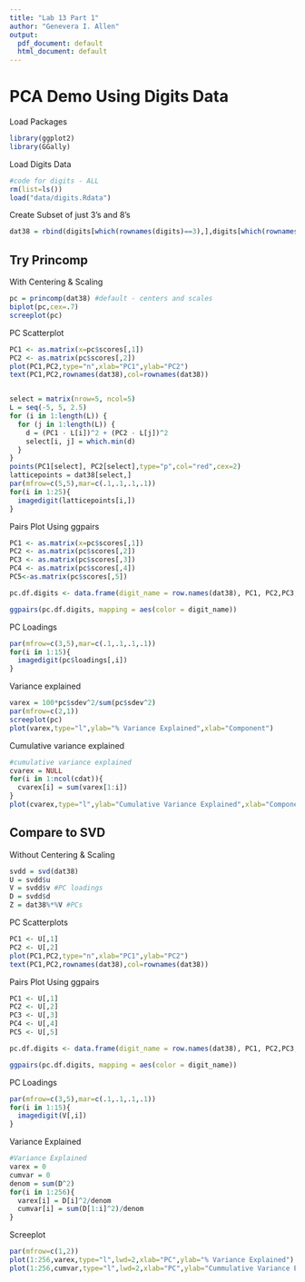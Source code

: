 ```yaml
---
title: "Lab 13 Part 1"
author: "Genevera I. Allen"
output:
  pdf_document: default
  html_document: default
---
```


# PCA Demo Using Digits Data

Load Packages
```r
library(ggplot2)
library(GGally)
```

Load Digits Data

```r
#code for digits - ALL
rm(list=ls())
load("data/digits.Rdata")
```

Create Subset of just 3's and 8's

```r
dat38 = rbind(digits[which(rownames(digits)==3),],digits[which(rownames(digits)==8),])
```

## Try Princomp

With Centering & Scaling

```r
pc = princomp(dat38) #default - centers and scales
biplot(pc,cex=.7)
screeplot(pc)
```

PC Scatterplot

```r
PC1 <- as.matrix(x=pc$scores[,1]) 
PC2 <- as.matrix(pc$scores[,2])
plot(PC1,PC2,type="n",xlab="PC1",ylab="PC2")
text(PC1,PC2,rownames(dat38),col=rownames(dat38))


select = matrix(nrow=5, ncol=5)
L = seq(-5, 5, 2.5)
for (i in 1:length(L)) {
  for (j in 1:length(L)) {
    d = (PC1 - L[i])^2 + (PC2 - L[j])^2
    select[i, j] = which.min(d)
  }
}
points(PC1[select], PC2[select],type="p",col="red",cex=2)
latticepoints = dat38[select,]
par(mfrow=c(5,5),mar=c(.1,.1,.1,.1))
for(i in 1:25){
  imagedigit(latticepoints[i,])
}
```


Pairs Plot Using ggpairs

```r
PC1 <- as.matrix(x=pc$scores[,1]) 
PC2 <- as.matrix(pc$scores[,2])
PC3 <- as.matrix(pc$scores[,3])
PC4 <- as.matrix(pc$scores[,4])
PC5<-as.matrix(pc$scores[,5])

pc.df.digits <- data.frame(digit_name = row.names(dat38), PC1, PC2,PC3, PC4, PC5)

ggpairs(pc.df.digits, mapping = aes(color = digit_name))
```

PC Loadings

```r
par(mfrow=c(3,5),mar=c(.1,.1,.1,.1))
for(i in 1:15){
  imagedigit(pc$loadings[,i])
}
```

Variance explained

```r

varex = 100*pc$sdev^2/sum(pc$sdev^2)
par(mfrow=c(2,1))
screeplot(pc)
plot(varex,type="l",ylab="% Variance Explained",xlab="Component")
```

Cumulative variance explained

```r
#cumulative variance explained
cvarex = NULL
for(i in 1:ncol(cdat)){
  cvarex[i] = sum(varex[1:i])
}
plot(cvarex,type="l",ylab="Cumulative Variance Explained",xlab="Component", main = "Principal Component vs. Variance Explained" )
```


## Compare to SVD 

Without Centering & Scaling

```r
svdd = svd(dat38)
U = svdd$u
V = svdd$v #PC loadings
D = svdd$d
Z = dat38%*%V #PCs
```

PC Scatterplots

```r
PC1 <- U[,1] 
PC2 <- U[,2]
plot(PC1,PC2,type="n",xlab="PC1",ylab="PC2")
text(PC1,PC2,rownames(dat38),col=rownames(dat38))
```

Pairs Plot Using ggpairs

```r
PC1 <- U[,1] 
PC2 <- U[,2]
PC3 <- U[,3]
PC4 <- U[,4]
PC5 <- U[,5]

pc.df.digits <- data.frame(digit_name = row.names(dat38), PC1, PC2,PC3, PC4, PC5)

ggpairs(pc.df.digits, mapping = aes(color = digit_name))
```

PC Loadings

```r
par(mfrow=c(3,5),mar=c(.1,.1,.1,.1))
for(i in 1:15){
  imagedigit(V[,i])
}
```


Variance Explained
```r
#Variance Explained
varex = 0
cumvar = 0
denom = sum(D^2)
for(i in 1:256){
  varex[i] = D[i]^2/denom
  cumvar[i] = sum(D[1:i]^2)/denom
}

```


Screeplot
```r

par(mfrow=c(1,2))
plot(1:256,varex,type="l",lwd=2,xlab="PC",ylab="% Variance Explained")
plot(1:256,cumvar,type="l",lwd=2,xlab="PC",ylab="Cummulative Variance Explained")
```

